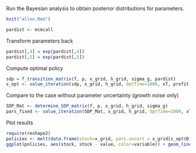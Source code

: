 Run the Bayesian analysis to obtain posterior distributions for parameters.  

```r
knit("allen.Rmd")
```


```r
pardist <- mcmcall
```

Transform parameters back

```r
pardist[,4] = exp(pardist[,4])
pardist[,5] = exp(pardist[,5])
```

Compute optimal policy

```r
sdp = f_transition_matrix(f, p, x_grid, h_grid, sigma_g, pardist)
s_opt <- value_iteration(sdp, x_grid, h_grid, OptTime=1000, xT, profit, delta)
```

Compare to the case without parameter uncertainty (growth noise only)

```r
SDP_Mat <- determine_SDP_matrix(f, p, x_grid, h_grid, sigma_g)
pars_fixed <- value_iteration(SDP_Mat, x_grid, h_grid, OptTime=1000, xT, profit, delta)
```

Plot results

```r
require(reshape2)
policies <- melt(data.frame(stock=x_grid, pars.uncert = x_grid[s_opt$D], pars.fixed = x_grid[pars_fixed$D]), id="stock")
ggplot(policies, aes(stock, stock - value, color=variable)) + geom_line(alpha=1) + xlab("stock size") + ylab("escapement") 
```

